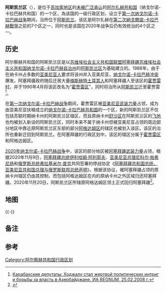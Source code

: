 {{NoteTA
| G1 = 地名翻譯
}}
{{For|其他名为“阿斯凯兰”的事物|阿斯凯兰 (消歧义)}}
{{Infobox settlement
| name                    = 阿斯凯兰
| native_name             = {{lang|hy|Ասկերանի շրջան}}
| type                    = [[阿尔察赫行政区划|区]]
| image_map               = Artsakh locator Askeran.png
| seat_type               = 區治
| seat                    = [[阿斯凯兰|阿斯凯兰]]
| leader_title            = 
| leader_name             = 
| area_total_km2          = 1,222
| area_footnotes          = {{efn|2020年納戈爾諾-卡拉巴赫戰爭之前数据}}
| population_total        = 18,251
| population_as_of        = 2013年
| population_density_km2  = 
| postal_code_type        = 
| postal_code             = 
| area_code_type          = 
| area_code               = 
| iso_code                = 
| website                 = http://gov.nkr.am/hy/regions/details/50/
}}
'''阿斯凯兰区'''（{{lang-hy|Ասկերանի շրջան}}），是位于[[高加索地区|高加索地区]]的[[有限承认国家列表|未被广泛承认]]的[[阿尔扎赫共和国|阿尔扎赫共和国]]（纳戈尔诺-卡拉巴赫共和国）的一个区，為该国的一级行政区划，设立于[[纳戈尔诺-卡拉巴赫战争|第一次纳戈尔诺-卡拉巴赫战争]]期间，治所位于[[阿斯凯兰|阿斯凯兰]]。该区是阿尔扎赫在[[2020年納戈爾諾-卡拉巴赫戰爭|第二次納戈爾諾-卡拉巴赫戰爭]]之前的7个区之一，同时也是该国在2020年战争后仍有效统治的4个区之一。

== 历史 ==
阿尔察赫共和国的阿斯凯兰区是以[[苏维埃社会主义共和国联盟|苏维埃社会主义共和国联盟]][[阿塞拜疆苏维埃社会主义共和国|阿塞拜疆苏维埃社会主义共和国]][[纳戈尔诺-卡拉巴赫自治州|纳戈尔诺-卡拉巴赫自治州]]的[[阿斯凯兰区_(纳卡州)|阿斯凯兰区]]为基础建立的。1988年，由于在纳卡州占多数的[[亚美尼亚人|亚美尼亚人]]要求将该州并入亚美尼亚，[[纳戈尔诺-卡拉巴赫冲突|纳戈尔诺-卡拉巴赫冲突]]爆发。阿塞拜疆政府随后迁居大量[[梅斯赫特土耳其人|梅斯赫特土耳其人]]和阿塞拜疆人至该区的[[霍賈雷|霍贾雷村]]，并于1990年4月将该区改名为“[[霍賈雷區|霍贾雷区]]”，同时将治所从[[阿斯凯兰|阿斯凯兰]]迁至霍贾雷<ref>[http://www.regnum.ru/news/962004.html Карабахские депутаты: Ходжалу стал жертвой политических интриг и борьбы за власть в Азербайджане. ИА REGNUM, 25.02.2008 г.]</ref>。

在[[第一次纳戈尔诺-卡拉巴赫战争|第一次纳戈尔诺-卡拉巴赫战争]]期间，霍贾雷区被[[亚美尼亚武装力量|亚美尼亚武装力量]]占领，成为由亚美尼亚扶植成立的[[纳戈尔诺-卡拉巴赫共和国|纳戈尔诺-卡拉巴赫共和国]]的一个区，新的阿斯凯兰区不仅包括苏联时期纳卡州的阿斯凯兰区辖区，而且原纳卡州[[舒沙区_(纳卡州)|舒沙区]]在阿斯凯兰区的[[飞地|飞地]]也均被划入新设的阿斯凯兰区，同时本来不属于纳卡州但被亚美尼亚占领的周边部分地区中靠近原阿斯凯兰区东部的部分[[阿格达姆区|阿格达姆区]]的辖区也被划入该区。该区的治所也重新迁回到阿斯凯兰。在阿塞拜疆的行政区划中，该区的辖区分属于[[霍贾雷区|霍贾雷区]]和阿格达姆区。

[[2020年納戈爾諾-卡拉巴赫戰爭|2020年纳戈尔诺-卡拉巴赫战争]]中，该区的部分地区被[[阿塞拜疆武装力量|阿塞拜疆武装力量]]占领，根据2020年11月9日，[[阿塞拜疆总统|阿塞拜疆总统]][[伊利哈姆·阿利耶夫|伊利哈姆·阿利耶夫]]、[[亞美尼亞總理|亚美尼亚总理]][[尼科尔·帕希尼扬|尼科尔·帕希尼扬]]和[[俄罗斯总统|俄罗斯总统]][[弗拉基米尔·普京|弗拉基米尔·普京]]共同签署的停战协定《[[2020年納戈爾諾-卡拉巴赫停火協議|阿塞拜疆共和国总统、亚美尼亚共和国总理与俄罗斯联邦总统声明]]》，根据该协议，被阿塞拜疆占领的原纳卡州辖区仍由其控制，而包括阿格达姆区在内的原纳卡州之外区域归还阿塞拜疆。2020年11月20日，阿斯凯兰区所辖原阿格达姆区领土正式回归阿塞拜疆<ref>{{cite web |url=https://www.aa.com.tr/en/azerbaijan-front-line/azerbaijanis-celebrate-karabakh-deal/2038003 |title=Azerbaijanis celebrate Karabakh deal |author=<!--Not stated--> |date=10 November 2020 |website=aa.com.tr |publisher=Anadolu Agency }}</ref>。

== 地图 ==
{{multiple image
| align  = left
| image1 = Askeran_district_NKAO_location_map.png
| width1 = 200
| caption1 = 纳卡自治州时期的阿斯凯兰区
| image2 = Artsakh locator Askeran.png
| width2 = 200
| caption2 = 2020年战争前的阿斯凯兰区
| image3 = Map of Artsakh.png
| width3 = 200
| caption3 = 红色为2020年后的阿斯凯兰区
}}
{{-}}

== 备注 ==
{{notelist}}

== 参考 ==
{{reflist|30em}}

{{阿尔察赫行政区划}}

[[Category:阿尔察赫共和国行政区划|Category:阿尔察赫共和国行政区划]]